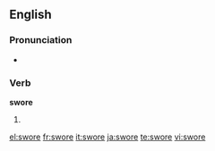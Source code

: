 ==English==

===Pronunciation===
* {{IPA|/'swoɻ/}}

===Verb===
'''swore'''

# {{simple past of|[[swear]]}}

<!-- this belogns on the page for "swear" ===Translations===
{{rfc-level|Translations at L3+ (AutoFormat would have corrected level of Translations)}}
* Dutch: [[vloekte]], [[vloekten]]-->

[[el:swore]]
[[fr:swore]]
[[it:swore]]
[[ja:swore]]
[[te:swore]]
[[vi:swore]]